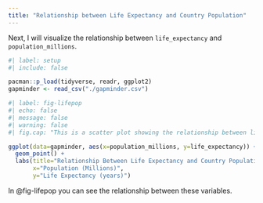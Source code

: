 ---
title: "Relationship between Life Expectancy and Country Population"
---

Next, I will visualize the relationship between `life_expectancy` and `population_millions`.

```{r}
#| label: setup
#| include: false

pacman::p_load(tidyverse, readr, ggplot2)
gapminder <- read_csv("./gapminder.csv")

```

```{r}
#| label: fig-lifepop
#| echo: false
#| message: false
#| warning: false
#| fig.cap: "This is a scatter plot showing the relationship between life expectancy and country population"

ggplot(data=gapminder, aes(x=population_millions, y=life_expectancy)) +
  geom_point() +
  labs(title="Relationship Between Life Expectancy and Country Population",
       x="Population (Millions)",
       y="Life Expectancy (years)")

```

In @fig-lifepop you can see the relationship between these variables.